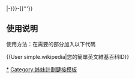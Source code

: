 {{Userbox
  |border-c = #000000
  |border-s = 1
  |id-c     = #FFFFFF
  |id       = [[File:Wikipedia-logo-v2.svg|43px]]
  |info-s   = 9
  |info-c   = #FFFFFF
  |info     = 该用户在[[簡易英語維基百科]]中的ID是'''[[:simple:User:{{{1|{{PAGENAME}}}}}|-{{{{1|{{PAGENAME}}}}}}-]]'''}}<includeonly>[[Category:簡單英文維基百科維基人|{{PAGENAME}}]]</includeonly>
<noinclude>



== 使用说明 ==
使用方法：在需要的部分加入以下代碼

<nowiki>{{User simple.wikipedia|您的簡單英文維基百科ID}}</nowiki>


[[Category:簡單英文維基百科維基人|*]]
[[Category:姊妹計劃鏈接模板]]
</noinclude>